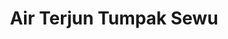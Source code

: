 ---
title: Air Terjun Tumpak Sewu
location: ""
category: Perairan
image: /air-terjun-tumpak-sewu.jpg
description: ""
---